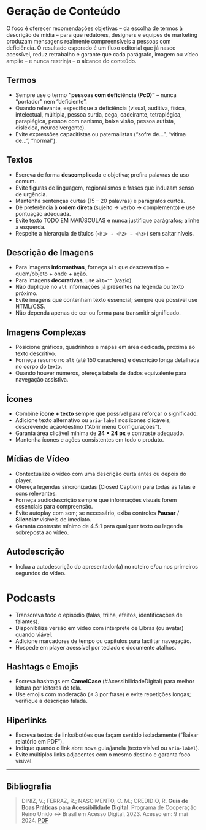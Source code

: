 
# Geração de Conteúdo

O foco é oferecer recomendações objetivas – da escolha de termos à descrição de mídia – para que redatores, designers e equipes de marketing produzam mensagens realmente compreensíveis a pessoas com deficiência. O resultado esperado é um fluxo editorial que já nasce acessível, reduz retrabalho e garante que cada parágrafo, imagem ou vídeo amplie – e nunca restrinja – o alcance do conteúdo.

## Termos
- <CheckListItem>Sempre use o termo **“pessoas com deficiência (PcD)”** – nunca “portador” nem “deficiente”.</CheckListItem>
- <CheckListItem>Quando relevante, especifique a deficiência (visual, auditiva, física, intelectual, múltipla, pessoa surda, cega, cadeirante, tetraplégica, paraplégica, pessoa com nanismo, baixa visão, pessoa autista, disléxica, neurodivergente).</CheckListItem>
- <CheckListItem>Evite expressões capacitistas ou paternalistas (“sofre de…”, “vítima de…”, “normal”).</CheckListItem>

## Textos
- <CheckListItem>Escreva de forma **descomplicada** e objetiva; prefira palavras de uso comum.</CheckListItem>
- <CheckListItem>Evite figuras de linguagem, regionalismos e frases que induzam senso de urgência.</CheckListItem>
- <CheckListItem>Mantenha sentenças curtas (15 – 20 palavras) e parágrafos curtos.</CheckListItem>
- <CheckListItem>Dê preferência à **ordem direta** (sujeito → verbo → complemento) e use pontuação adequada.</CheckListItem>
- <CheckListItem>Evite texto TODO EM MAIÚSCULAS e nunca justifique parágrafos; alinhe à esquerda.</CheckListItem>
- <CheckListItem>Respeite a hierarquia de títulos (`<h1> → <h2> → <h3>`) sem saltar níveis.</CheckListItem>

## Descrição de Imagens
- <CheckListItem>Para imagens **informativas**, forneça `alt` que descreva tipo + quem/objeto + onde + ação.</CheckListItem>
- <CheckListItem>Para imagens **decorativas**, use `alt=""` (vazio).</CheckListItem>
- <CheckListItem>Não duplique no `alt` informações já presentes na legenda ou texto próximo.</CheckListItem>
- <CheckListItem>Evite imagens que contenham texto essencial; sempre que possível use HTML/CSS.</CheckListItem>
- <CheckListItem>Não dependa apenas de cor ou forma para transmitir significado.</CheckListItem>

## Imagens Complexas
- <CheckListItem>Posicione gráficos, quadrinhos e mapas em área dedicada, próxima ao texto descritivo.</CheckListItem>
- <CheckListItem>Forneça resumo no `alt` (até 150 caracteres) e descrição longa detalhada no corpo do texto.</CheckListItem>
- <CheckListItem>Quando houver números, ofereça tabela de dados equivalente para navegação assistiva.</CheckListItem>

## Ícones
- <CheckListItem>Combine **ícone + texto** sempre que possível para reforçar o significado.</CheckListItem>
- <CheckListItem>Adicione texto alternativo ou `aria-label` nos ícones clicáveis, descrevendo ação/destino (“Abrir menu Configurações”).</CheckListItem>
- <CheckListItem>Garanta área clicável mínima de **24 × 24 px** e contraste adequado.</CheckListItem>
- <CheckListItem>Mantenha ícones e ações consistentes em todo o produto.</CheckListItem>

## Mídias de Vídeo
- <CheckListItem>Contextualize o vídeo com uma descrição curta antes ou depois do player.</CheckListItem>
- <CheckListItem>Ofereça legendas sincronizadas (Closed Caption) para todas as falas e sons relevantes.</CheckListItem>
- <CheckListItem>Forneça audiodescrição sempre que informações visuais forem essenciais para compreensão.</CheckListItem>
- <CheckListItem>Evite autoplay com som; se necessário, exiba controles **Pausar** / **Silenciar** visíveis de imediato.</CheckListItem>
- <CheckListItem>Garanta contraste mínimo de 4.5:1 para qualquer texto ou legenda sobreposta ao vídeo.</CheckListItem>

## Autodescrição
- <CheckListItem>Inclua a autodescrição do apresentador(a) no roteiro e/ou nos primeiros segundos do vídeo.</CheckListItem>

# Podcasts
- <CheckListItem>Transcreva todo o episódio (falas, trilha, efeitos, identificações de falantes).</CheckListItem>
- <CheckListItem>Disponibilize versão em vídeo com intérprete de Libras (ou avatar) quando viável.</CheckListItem>
- <CheckListItem>Adicione marcadores de tempo ou capítulos para facilitar navegação.</CheckListItem>
- <CheckListItem>Hospede em player acessível por teclado e documente atalhos.</CheckListItem>

## Hashtags e Emojis
- <CheckListItem>Escreva hashtags em **CamelCase** (#AcessibilidadeDigital) para melhor leitura por leitores de tela.</CheckListItem>
- <CheckListItem>Use emojis com moderação (≤ 3 por frase) e evite repetições longas; verifique a descrição falada.</CheckListItem>

## Hiperlinks
- <CheckListItem>Escreva textos de links/botões que façam sentido isoladamente (“Baixar relatório em PDF”).</CheckListItem>
- <CheckListItem>Indique quando o link abre nova guia/janela (texto visível ou `aria-label`).</CheckListItem>
- <CheckListItem>Evite múltiplos links adjacentes com o mesmo destino e garanta foco visível.</CheckListItem>

---

## Bibliografia

> DINIZ, V.; FERRAZ, R.; NASCIMENTO, C. M.; CREDIDIO, R. **Guia de Boas Práticas para Acessibilidade Digital**. Programa de Cooperação Reino Unido ↔ Brasil em Acesso Digital, 2023. Acesso em: 9 mai 2024. [PDF](https://www.gov.br/governodigital/pt-br/acessibilidade-e-usuario/acessibilidade-digital/guiaboaspraaticasparaacessibilidadedigital.pdf)
